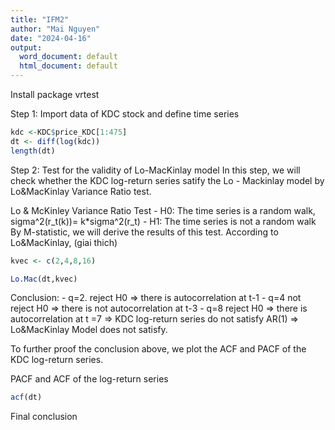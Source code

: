 ---
title: "IFM2"
author: "Mai Nguyen"
date: "2024-04-16"
output:
  word_document: default
  html_document: default
---

Install package vrtest

Step 1: Import data of KDC stock and define time series

```{r}

kdc <-KDC$price_KDC[1:475]
dt <- diff(log(kdc))
length(dt)
```
Step 2: Test for the validity of Lo-MacKinlay model
In this step, we will check whether the KDC log-return series satify the Lo - Mackinlay model by Lo&MacKinlay Variance Ratio test.

Lo & McKinley Variance Ratio Test
- H0: The time series is a random walk, sigma^2(r_t(k))= k*sigma^2(r_t)
- H1: The time series is not a random walk
By M-statistic, we will derive the results of this test. According to Lo&MacKinlay,
(giai thich)

```{r}
kvec <- c(2,4,8,16)

Lo.Mac(dt,kvec)

```
Conclusion: 
- q=2. reject H0 => there is autocorrelation at t-1
- q=4  not reject H0 => there is not autocorrelation at t-3
- q=8 reject H0 => there is autocorrelation at t =7
=> KDC log-return series do not satisfy AR(1)
=> Lo&MacKinlay Model does not satisfy.

To further proof the conclusion above, we plot the ACF and PACF of the KDC log-return series.

PACF and ACF of the log-return series
```{r}
acf(dt)

```
Final conclusion


